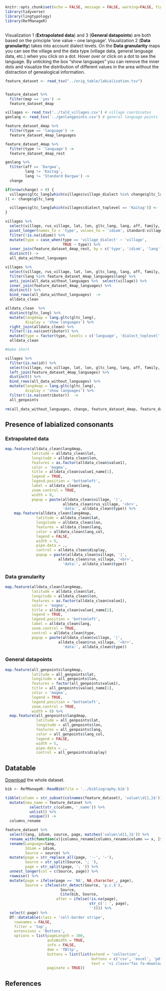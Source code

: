 

```r
knitr::opts_chunk$set(echo = FALSE, message = FALSE, warning=FALSE, fig.width = 9.5)
library(tidyverse)
library(lingtypology)
library(RefManageR)
```

## {-}

Visualization 1 (**Extrapolated data**) and 3 (**General datapoints**) are both based on the principle 'one value – one language'. Visualization 2 (**Data granularity**) takes into account dialect levels. On the **Data granularity** maps you can see the village and the data type (village data, general language data, etc.) when you click on a dot. Hover over or click on a dot to see the language. By unticking the box “show languages” you can remove the inner dots and visualize the distribution of different values in the area without the distraction of genealogical information.

```r

feature_dataset <- read_tsv("../orig_table/labialization.tsv")


feature_dataset %>% 
  filter(map == 'yes') ->
  feature_dataset_4map

villages <- read_tsv('../tald_villages.csv') # village coordinates
genlang <- read_tsv('../genlangpoints.csv') # general language points

feature_dataset_4map %>% 
  filter(type == 'language') ->
  feature_dataset_4map_languages

feature_dataset_4map %>% 
  filter(type != 'language') ->
  feature_dataset_4map_rest

genlang %>% 
  filter(aff == 'Dargwa',
         lang != 'Kaitag',
         lang != 'Standard Dargwa') ->
  change

if(nrow(change) > 0) {
  villages$gltc_lang[which(villages$village_dialect %in% change$gltc_lang
)] <- change$gltc_lang

  villages$gltc_lang[which(villages$dialect_toplevel == 'Kaitag')] <- 'kajt1238'
}

villages %>% 
  select(village, rus_village, lat, lon, gltc_lang, lang, aff, family, standard, dialect_toplevel, dialect_nt1, dialect_nt2, dialect_nt3, village_dialect, lang_col, aff_col) %>% 
  pivot_longer(names_to = 'type', values_to = 'idiom', standard:village_dialect) %>% 
  filter(!is.na(idiom)) %>% 
  mutate(type = case_when(type == 'village_dialect' ~ 'village',
                          TRUE ~ type)) %>%
  inner_join(feature_dataset_4map_rest, by = c('type', 'idiom', 'lang')) %>% 
  distinct() ->
  all_data_without_languages

villages %>% 
  select(village, rus_village, lat, lon, gltc_lang, lang, aff, family, lang_col, aff_col) %>%
  filter(lang %in% feature_dataset_4map_languages$lang) %>%
  anti_join(all_data_without_languages %>%  select(village)) %>% 
  inner_join(feature_dataset_4map_languages) %>% 
  distinct() %>% 
  bind_rows(all_data_without_languages)  ->
  alldata_clean  

alldata_clean  %>% 
  distinct(gltc_lang) %>% 
  mutate(lang4map = lang.gltc(gltc_lang),
         display = 'show languages') %>% 
  right_join(alldata_clean) %>% 
  filter(!is.na(contributor)) %>% 
  mutate(type = factor(type, levels = c('language', 'dialect_toplevel', 'dialect_nt1', 'dialect_nt2', 'dialect_nt3', 'village'))) ->
  alldata_clean

#make short

villages %>% 
  filter(is.na(id)) %>%
  select(village, rus_village, lat, lon, gltc_lang, lang, aff, family, lang_col, aff_col) %>%
  left_join(feature_dataset_4map_languages) %>% 
  distinct() %>% 
  bind_rows(all_data_without_languages) %>% 
  mutate(lang4map = lang.gltc(gltc_lang),
         display = 'show languages') %>% 
  filter(!is.na(contributor))  ->
  all_genpoints
  
rm(all_data_without_languages, change, feature_dataset_4map, feature_dataset_4map_languages, feature_dataset_4map_rest, villages, genlang)
```

## Presence of labialized consonants{.tabset .tabset-fade .tabset-pills #m1} 
    
    
### Extrapolated data {-}

```r
map.feature(alldata_clean$lang4map,
            latitude = alldata_clean$lat, 
            longitude = alldata_clean$lon,
            features = as.factor(alldata_clean$value1),
            color = 'magma',
            title = alldata_clean$value1_name[1],
            legend = TRUE,
            legend.position = 'bottomleft', 
            label = alldata_clean$lang,
            zoom.control = TRUE,
            width = 8,
            popup = paste(alldata_clean$village, '|',
                          alldata_clean$rus_village, '<br>',
                          'data:', alldata_clean$type)) %>% 
    map.feature(alldata_clean$lang4map,
              latitude = alldata_clean$lat,
              longitude = alldata_clean$lon,
              features = alldata_clean$lang,
              color = alldata_clean$lang_col,
              legend = FALSE,
              width = 5,
              pipe.data = .,
              control = alldata_clean$display,
              popup = paste(alldata_clean$village, '|',
                        alldata_clean$rus_village, '<br>',
                          'data:', alldata_clean$type))
```

### Data granularity {-}

```r
map.feature(alldata_clean$lang4map,
            latitude = alldata_clean$lat, 
            longitude = alldata_clean$lon,
            features = as.factor(alldata_clean$value1),
            color = 'magma',
            title = alldata_clean$value1_name[1],
            legend = TRUE,
            legend.position = 'bottomleft', 
            label = alldata_clean$lang,
            zoom.control = TRUE,
            control = alldata_clean$type,
            popup = paste(alldata_clean$village, '|',
                        alldata_clean$rus_village, '<br>',
                          'data:', alldata_clean$type))
```

### General datapoints {-}

```r
map.feature(all_genpoints$lang4map,
            latitude = all_genpoints$lat,
            longitude = all_genpoints$lon,
            features = factor(all_genpoints$value1),
            title = all_genpoints$value1_name[1],
            color = 'magma',
            legend = TRUE,
            legend.position = 'bottomleft', 
            zoom.control = TRUE,
            width = 8) %>% 
  map.feature(all_genpoints$lang4map,
              latitude = all_genpoints$lat,
              longitude = all_genpoints$lon,
              features = all_genpoints$lang,
              color = all_genpoints$lang_col,
              legend = FALSE,
              width = 5,
              pipe.data = .,
              control = all_genpoints$display)
```
    


## Datatable


[Download](https://raw.githubusercontent.com/LingConLab/TALD/master/data/orig_table/labialization.tsv") the whole dataset.


```r
bib <- RefManageR::ReadBib(file = '../bibliography.bib')

tibble(column = str_subset(colnames(feature_dataset), 'value\\d{1,}$')) %>%
  mutate(new_name = feature_dataset %>% 
           select(str_c(column, '_name')) %>% 
           unlist() %>% 
           unique()) ->
  columns_rename

feature_dataset %>% 
  select(lang, idiom, source, page, matches('value\\d{1,}$')) %>% 
  rename_with(function(x){columns_rename[columns_rename$column == x, ]$new_name}, matches('value\\d{1,}$'))  %>% 
  rename(Language=lang, 
         Idiom = idiom,
         Source = source) %>% 
  mutate(page = str_replace_all(page, '--', '–'),
         Source = str_split(Source, '; '),
         page = str_split(page, '; ')) %>% 
  unnest_longer(col = c(Source, page)) %>% 
  rowwise() %>% 
  mutate(page = ifelse(page == 'NA', NA_character_, page),
         Source = ifelse(str_detect(Source, 'p.c.$'),
                         Source,
                         Cite(bib, Source, 
                       after = ifelse(!is.na(page), 
                                      str_c(': ', page),
                                      '')))) %>%
  select(-page) %>% 
  DT::datatable(class = 'cell-border stripe', 
    rownames = FALSE, 
    filter = 'top', 
    extensions = 'Buttons',
    options = list(pageLength = 100, 
                   autoWidth = TRUE, 
                   info = FALSE,
                   dom = 'fBltp',
                   buttons = list(list(extend = 'collection',
                                       buttons = c('csv', 'excel', 'pdf'),
                                       text = '<i class="fas fa-download"></i>')),
                   paginate = TRUE))
```

## References {-}


